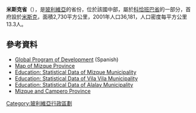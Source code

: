 '''米斯克省'''（{{lang-es|Provincia de Mizque}}），是[[玻利維亞|玻利維亞]]的省份，位於該國中部，屬於[[科恰班巴省|科恰班巴省]]的一部分，首府設於[[米斯克|米斯克]]，面積2,730平方公里，2001年人口36,181，人口密度每平方公里13.3人。

==參考資料==
* [http://biblioteca.arcobol.com/AGV%20090.pdf Global Program of Development]{{dead link|date=2018年4月 |bot=InternetArchiveBot |fix-attempted=yes }} (Spanish)
* [https://web.archive.org/web/20090330070300/http://www.aguabolivia.org/situacionaguaX/Riego/mapas/cbba/mizque.htm Map of Mizque Province]
* [https://web.archive.org/web/20040823153257/http://www.enlared.org.bo/ficha/archivos/138.pdf Education: Statistical Data of Mizque Municipality]
* [https://web.archive.org/web/20040823154447/http://www.enlared.org.bo/ficha/archivos/139.pdf Education: Statistical Data of Vila Vila Municipality]
* [https://web.archive.org/web/20040823150152/http://www.enlared.org.bo/ficha/archivos/140.pdf Education: Statistical Data of Alalay Municipality]
* [http://www.bolivia-online.net/content_en/datenblatt.php?institution=cochabamba/turismo/Mizque Mizque and Campero Province]

{{coord|18|00|S|66|00|W|type:adm2nd_region:BO|display=title}}

{{Bolivia-geo-stub}}
{{玻利維亞省份}}

[[Category:玻利維亞行政區劃|Category:玻利維亞行政區劃]]